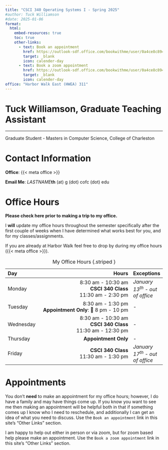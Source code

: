 ```yaml
---
title: "CSCI 340 Operating Systems I - Spring 2025"
#author: Tuck Williamson
#date: 2025-01-06
format:
  html:
    embed-resources: true
    toc: true
    other-links:
      - text: Book an appointment
        href: https://outlook-sdf.office.com/bookwithme/user/0a4ce8c8942f4df4a1c6249a52630d7a@g.cofc.edu?anonymous&ep=plink
        target: _blank
        icon: calender-day
      - text: Book a zoom appointment
        href: https://outlook-sdf.office.com/bookwithme/user/0a4ce8c8942f4df4a1c6249a52630d7a@g.cofc.edu/meetingtype/_TR502DM80G5OpzXWWKlMw2?anonymous&ep=mlink
        target: _blank
        icon: calender-day
office: "Harbor Walk East (HWEA) 311"
---
```


# Tuck Williamson, Graduate Teaching Assistant { .unnumbered .unlisted }

---

Graduate Student - Masters in Computer Science, College of Charleston

# Contact Information

**Office**: {{< meta office >}}

**Email Me**: *LASTNAME***th** (at) g (dot) cofc (dot) edu

# Office Hours


:::: { .callout-caution}

**Please check here prior to making a trip to my office.**

I **will** update my office hours throughout the semester specifically after the 
first couple of weeks when I have determined what works best for you, and for my 
classes/assignments.

::::

If you are already at Harbor Walk feel free to drop by during my office hours ({{< meta office >}}).

<!-- 
| Tuesday | **By Appointment Only** </br> 🌙 8 pm - 10 pm | - | 
| Thursday | **By Appointment Only** | - |
-->

| Day |                                                                Hours | Exceptions |
|:---|---------------------------------------------------------------------:|---|
| Monday |   8:30 am - 10:30 am <br> **CSCI 340 Class** <br> 11:30 am - 2:30 pm | _January 13<sup>th</sup> - out of office_ |
| Tuesday |         8:30 am - 1:30 pm <br> **Appointment Only**: 🌙 8 pm - 10 pm | - | 
| Wednesday | 8:30 am - 10:30 am <br>  **CSCI 340 Class** <br> 11:30 am - 12:30 pm | - |
| Thursday |                                                 **Appointment Only** | - |
| Friday |                           **CSCI 340 Class** <br> 11:30 am - 1:30 pm | _January 17<sup>th</sup> - out of office_ |
: My Office Hours {.striped }

# Appointments

You don't **need** to make an appointment for my office hours; however, I do have a 
family and may have things come up. 
If you know you want to see me then making an appointment will be helpful both in 
that if something comes up I know who I need to reschedule, and additionally I can 
get an idea of what you need to discuss. Use the `Book an appointment` link in this 
site's "Other Links" section.

I am happy to help out either in person or via zoom, but for zoom based help please 
make an appointment. Use the `Book a zoom appointment` link in this 
site's "Other Links" section.


